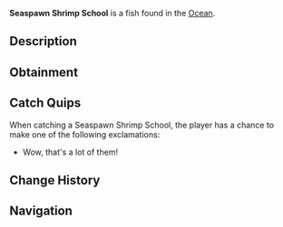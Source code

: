 {{FishInfobox
|image          = Seaspawn Shrimp School.png
|rarity         = Secret
|sea            = First Sea, Second Sea
|location       = [[Ocean]]
|sublocation    = 
|sources        = Fishing Net
|radar_location = 
|xp             = 30000
|weather        = Foggy
|time           = Day
|season         = Winter, Spring
|bait           = 
|base_weight    = 150
|base_value     = 50000
|weight_range   = 115
|base_chance    = 1
|base_resil     = 1
}}
'''Seaspawn Shrimp School''' is a {{Rarity|Secret}} fish found in the [[Ocean]].

== Description ==
{{Description|A school of awesome fish!|Bestiary Entry}}

== Obtainment ==
{{Description|Caught in oceans using a net.|Bestiary Hint}}

== Catch Quips ==
When catching a Seaspawn Shrimp School, the player has a chance to make one of the following exclamations:
* Wow, that's a lot of them!

== Change History ==
{{Change History|{{subst:Current Version}}}}

== Navigation ==
{{Fish Navbox|Ocean}}